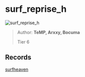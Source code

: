 
# surf_reprise_h

![surf_reprise_h](https://raw.githubusercontent.com/Sayt123/SurfMapPics/Maps-and-bonuses/csgo/surf_reprise_h.jpg)

> Author: **TeMP, Arxxy, Bocuma**
>
> Tier 6

## Records

[surfheaven](https://surfheaven.eu/map/surf_reprise_h)
